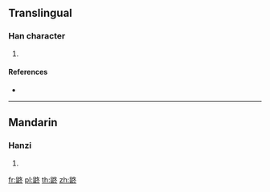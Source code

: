 {{character info/new}}
==Translingual==

===Han character===
{{Han char|rn=208|rad=鼠|as=05|sn=18|four=77713|canj=HVHEY}}

# {{defn|Han|sort=鼠05}}

====References====
* {{Han ref|kx=1528.090|dkj=48421|dj=2064.240|hdz=74774.070|uh=9F28|ud=40744|bh=F1E8|bd=61928}}

----

==Mandarin==

===Hanzi===
{{cmn-hanzi|pin=[[tóng]] ([[tong2]])|wg=t'ung<sup>2</sup>}}

# {{defn|lang=cmn|sort=鼠05}}

[[fr:鼨]]
[[pl:鼨]]
[[th:鼨]]
[[zh:鼨]]